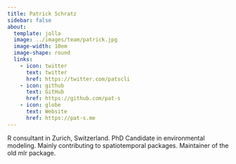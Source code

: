 ```yaml
---
title: Patrick Schratz
sidebar: false
about:
  template: jolla
  image: ../images/team/patrick.jpg
  image-width: 10em
  image-shape: round
  links:
    - icon: twitter
      text: twitter
      href: https://twitter.com/patscli
    - icon: github
      text: GitHub
      href: https://github.com/pat-s
    - icon: globe
      text: Website
      href: https://pat-s.me
---
```


R consultant in Zurich, Switzerland. PhD Candidate in environmental modeling.
Mainly contributing to spatiotemporal packages.
Maintainer of the old mlr package.
